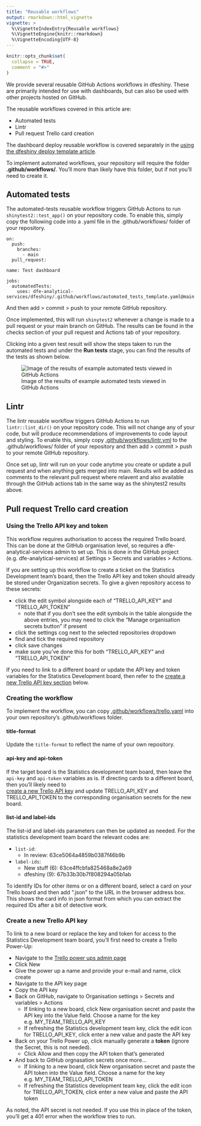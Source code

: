 ```yaml
---
title: "Reusable workflows"
output: rmarkdown::html_vignette
vignette: >
  %\VignetteIndexEntry{Reusable workflows}
  %\VignetteEngine{knitr::rmarkdown}
  %\VignetteEncoding{UTF-8}
---
```


```r
knitr::opts_chunk$set(
  collapse = TRUE,
  comment = "#>"
)
```

We provide several reusable GitHub Actions workflows in dfeshiny. 
These are primarily intended for use with dashboards, but can also be used with 
other projects hosted on GitHub.

The reusable workflows covered in this article are:

- Automated tests
- Lintr
- Pull request Trello card creation

The dashboard deploy reusable workflow is covered separately in the 
[using the dfeshiny deploy template article](using-the-dfeshiny-deploy-template.html).

To implement automated workflows, your repository will require the folder 
**.github/workflows/**. You'll more than likely have this folder, but if not
you'll need to create it.

## Automated tests

The automated-tests reusable workflow triggers GitHub Actions to run 
`shinytest2::test_app()` on your repository code. To enable this, simply copy the following code into a .yaml file in the .github/workflows/ folder of your repository.

```
on:
  push:
    branches:
      - main
  pull_request:

name: Test dashboard

jobs:
  automatedTests:
    uses: dfe-analytical-services/dfeshiny/.github/workflows/automated_tests_template.yaml@main
```

And then add > commit > push to your remote GitHub repository.

Once implemented, this will run `shinytest2` whenever a change is made to a pull request or your main branch on GitHub. The results can be found in the checks section of your pull request and Actions tab of your repository.

Clicking into a given test result will show the steps taken to run the automated tests and under the **Run tests** stage, you can find the results of the tests as shown below.

![Image of the results of example automated tests viewed in GitHub Actions](images/GA-automated-tests-results.png)


## Lintr

The lintr reusable workflow triggers GitHub Actions to run 
`lintr::lint_dir()` on your repository code. This will not change any of your code, but will produce recommendations of improvements to code layout and styling. To enable this, simply copy 
[.github/workflows/lintr.yml](https://github.com/dfe-analytical-services/dfeshiny/blob/main/.github/workflows/lintr.yml)
to the .github/workflows/ folder of your repository and then add > commit > 
push to your remote GitHub repository.

Once set up, lintr will run on your code anytime you create or update a pull request and when anything gets merged into main. Results will be added as comments to the relevant pull request where relavent and also available through the GitHub actions tab in the same way as the shinytest2 results above.


## Pull request Trello card creation

### Using the Trello API key and token

This workflow requires authorisation to access the required Trello board. This
can be done at the GitHub organisation level, so requires a 
dfe-analytical-services admin to set up. This is done in the GitHub project 
(e.g. dfe-analytical-services) at Settings > Secrets and
variables > Actions.

If you are setting up this workflow to create a ticket on the Statistics 
Development team's board, then the Trello API key and token should already be
stored under Organization secrets. To give a given repository access to these secrets:

- click the edit symbol alongside each of "TRELLO_API_KEY" and "TRELLO_API_TOKEN"
  - note that if you don't see the edit symbols in the table alongside the above
  entries, you may need to click the "Manage organisation secrets button" if 
  present
- click the settings cog next to the selected repositories dropdown
- find and tick the required repository
- click save changes
- make sure you've done this for both "TRELLO_API_KEY" and "TRELLO_API_TOKEN"

If you need to link to a different board or update the API key and token variables for the Statistics Development board, then refer to the [create a new Trello API key section](#create-a-new-trello-api-key) below.

### Creating the workflow

To implement the workflow, you can copy [.github/workflows/trello.yaml](https://github.com/dfe-analytical-services/dfeshiny/blob/main/.github/workflows/trello.yaml) into your own repository's .github/workflows folder.

#### title-format

  Update the `title-format` to reflect the name of your own repository.

#### api-key and api-token

If the target board is the Statistics development team board, then leave the 
`api-key` and `api-token` variables as is. If directing cards to a different 
board, then you'll likely need to  
[create a new Trello API key](#create-a-new-trello-api-key) and update 
TRELLO_API_KEY and TRELLO_API_TOKEN to the corresponding organisation secrets 
for the new board.

#### list-id and label-ids

The list-id and label-ids parameters can then be updated as needed. For the 
statistics development team board the relevant codes are:

- `list-id`:
  - In review: 63ce5064a4859b0387f46b9b
- `label-ids`:
  - New stuff (6): 63ce4ffcbfa825468a8e2a69
  - dfeshiny (9): 67b33b30b7f808294a05b1ab

To identify IDs for other items or on a different board, select a card on your 
Trello board and then add ".json" to the URL in the browser address box. This shows the card info in json format from which you can extract the required IDs 
after a bit of detective work.

### Create a new Trello API key

To link to a new board or replace the key and token for access to the Statistics 
Development team board, you'll first need to create a Trello Power-Up:

- Navigate to the [Trello power ups admin page](https://trello.com/power-ups/admin)
- Click New
- Give the power up a name and provide your e-mail and name, click create
- Navigate to the API key page
- Copy the API key
- Back on GitHub, navigate to Organisation settings > Secrets and
variables > Actions
  - If linking to a new board, click New organisation secret and paste the API key into the Value field. Choose a name for the key e.g. MY_TEAM_TRELLO_API_KEY
  - If refreshing the Statistics development team key, click the edit icon for TRELLO_API_KEY, click enter a new value and paste the API key
- Back on your Trello Power up, click manually generate a **token** (ignore the Secret, this is not needed). 
  - Click Allow and then copy the API token that's generated
- And back to GitHub orgnasation secrets once more...
  - If linking to a new board, click New organisation secret and paste the API token into the Value field. Choose a name for the key e.g. MY_TEAM_TRELLO_API_TOKEN
  - If refreshing the Statistics development team key, click the edit icon for TRELLO_API_TOKEN, click enter a new value and paste the API token

As noted, the API secret is not needed. If you use this in place of the token, you'll get a 401 error when the workflow tries to run.
